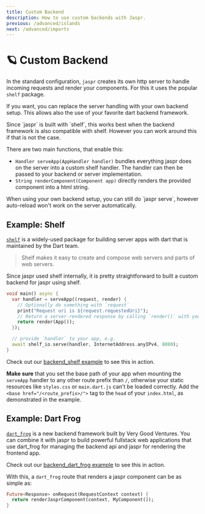 ```yaml
---
title: Custom Backend
description: How to use custom backends with Jaspr.
previous: /advanced/islands
next: /advanced/imports
---
```


# 🪐 Custom Backend

In the standard configuration, `jaspr` creates its own http server to handle incoming requests and
render your components. For this it uses the popular `shelf` package.

If you want, you can replace the server handling with your own backend setup.
This allows also the use of your favorite dart backend framework.

<Info>
Since `jaspr` is built with `shelf`, this works best when the backend framework is also compatible with shelf.
However you can work around this if that is not the case.
</Info>

There are two main functions, that enable this:

- `Handler serveApp(AppHandler handler)` bundles everything jaspr does on the server into a custom shelf handler.
  The handler can then be passed to your backend or server implementation.
- `String renderComponent(Component app)` directly renders the provided component into a html string.

<Warning>
When using your own backend setup, you can still do `jaspr serve`, however auto-reload won't work 
on the server automatically.
</Warning>

## Example: Shelf

[`shelf`](https://pub.dev/packages/shelf) is a widely-used package for building server apps with dart that is 
maintained by the Dart team.

> Shelf makes it easy to create and compose web servers and parts of web servers.

Since jaspr used shelf internally, it is pretty straightforward to built a custom backend for jaspr using
shelf. 

```dart title="lib/main.dart"
void main() async {
  var handler = serveApp((request, render) {
    // Optionally do something with `request`
    print("Request uri is ${request.requestedUri}");
    // Return a server-rendered response by calling `render()` with your root component
    return render(App());
  });

  // provide `handler` to your app, e.g.
  await shelf_io.serve(handler, InternetAddress.anyIPv4, 8080);
}
```

Check out our [backend_shelf example](https://github.com/schultek/jaspr/tree/main/examples/backend_shelf)
to see this in action.

**Make sure** that you set the base path of your app when mounting the `serveApp` handler to
any other route prefix than `/`, otherwise your static resources like `styles.css` or `main.dart.js`
can't be loaded correctly. Add the `<base href="/<route_prefix>/">` tag to the `head` of your
`index.html`, as demonstrated in the example.

## Example: Dart Frog

[`dart_frog`](https://dartfrog.vgv.dev/) is a new backend framework built by Very Good Ventures. You
can combine it with jaspr to build powerful fullstack web applications that use dart_frog for managing
the backend api and jaspr for rendering the frontend app.

Check out our [backend_dart_frog example](https://github.com/schultek/jaspr/tree/main/examples/backend_dart_frog)
to see this in action.

With this, a `dart_frog` route that renders a jaspr component can be as simple as:

```dart title="routes/[my_component_path]/index.dart"
Future<Response> onRequest(RequestContext context) {
  return renderJasprComponent(context, MyComponent());
}
```
